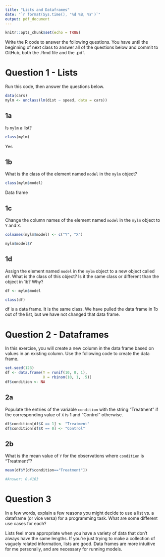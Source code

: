 ```yaml
---
title: "Lists and Dataframes"
date: "`r format(Sys.time(), '%d %B, %Y')`"
output: pdf_document
---
```


```r
knitr::opts_chunk$set(echo = TRUE)
```

Write the R code to answer the following questions. You have until the beginning of next class to answer all of the questions below and commit to GitHub, both the .Rmd file and the .pdf.


    
# Question 1 - Lists

Run this code, then answer the questions below.

```r
data(cars)
mylm <- unclass(lm(dist ~ speed, data = cars))
```

## 1a

Is `mylm` a list?

```r
class(mylm)
```
Yes


## 1b

What is the class of the element named `model` in the `mylm` object?


```r
class(mylm$model)
```
Data frame 



## 1c

Change the column names of the element named `model` in the `mylm` object to `Y` and `X`.


```r

colnames(mylm$model) <- c("Y", "X")

mylm$model$Y

```

## 1d

Assign the element named `model` in the `mylm` object to a new object called `df`.  What is the class of this object?  Is it the same class or different than the object in 1b?  Why?


```r

df <- mylm$model

class(df)

```
df is a data frame. It is the same class. We have pulled the data frame in 1b out of the list, but we have not changed that data frame. 



# Question 2 - Dataframes

In this exercise, you will create a new column in the data frame based on values in an existing column. Use the following code to create the data frame.

```r
set.seed(123)
df <- data.frame(Y = runif(10, 0, 1),
                 X = rbinom(10, 1, .5))
df$condition <- NA
```

## 2a

Populate the entries of the variable `condition` with the string "Treatment" if the corresponding value of `X` is 1 and "Control" otherwise.

```r
df$condition[df$X == 1] <- "Treatment"
df$condition[df$X == 0] <- "Control"


```


## 2b

What is the mean value of `Y` for the observations where `condition` is "Treatment"?

```r

mean(df$Y[df$condition=="Treatment"])

#Answer: 0.4163

```



# Question 3

In a few words, explain a few reasons you might decide to use a list vs. a dataframe (or vice versa) for a programming task.  What are some different use cases for each?

Lists feel more appropriate when you have a variety of data that don't always have the same lengths. If you're just trying to make a collection of vaguely related information, lists are good. Data frames are more intuitive for me personally, and are necessary for running models. 



